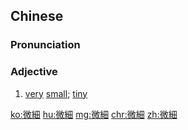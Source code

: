 ==Chinese==
{{zh-forms|s=微细}}

===Pronunciation===
{{zh-pron
|m=微xì
|c=mei4 sai3
|mn=qz,xm,zz:bî-sè/qz,xm:bî-sòe
|cat=a
}}

===Adjective===
{{zh-adj}}

# [[very]] [[small]]; [[tiny]]

[[ko:微細]]
[[hu:微細]]
[[mg:微細]]
[[chr:微細]]
[[zh:微細]]